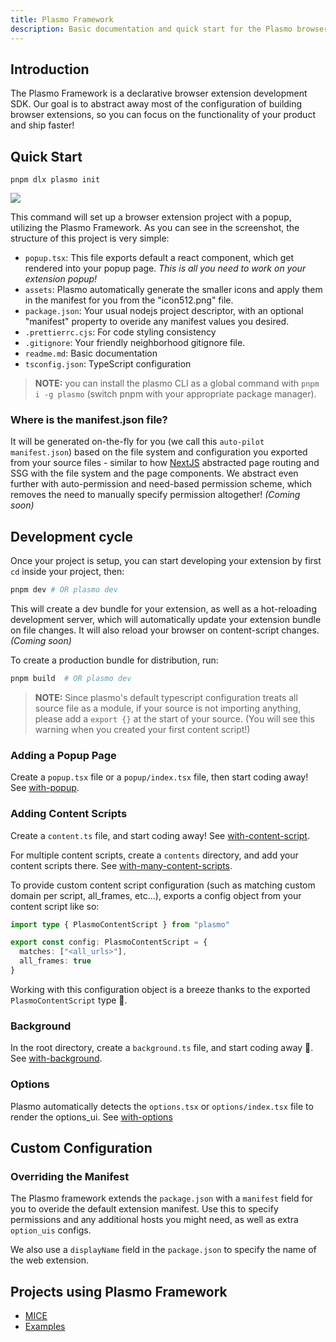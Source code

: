```yaml
---
title: Plasmo Framework
description: Basic documentation and quick start for the Plasmo browser extension framework.
---
```


## Introduction

The Plasmo Framework is a declarative browser extension development SDK. Our goal is to abstract away most of the configuration of building browser extensions, so you can focus on the functionality of your product and ship faster!

## Quick Start

```
pnpm dlx plasmo init
```

![](/screenshots/file_structure.png)

This command will set up a browser extension project with a popup, utilizing the Plasmo Framework. As you can see in the screenshot, the structure of this project is very simple:

- `popup.tsx`: This file exports default a react component, which get rendered into your popup page. _This is all you need to work on your extension popup!_
- `assets`: Plasmo automatically generate the smaller icons and apply them in the manifest for you from the "icon512.png" file.
- `package.json`: Your usual nodejs project descriptor, with an optional "manifest" property to overide any manifest values you desired.
- `.prettierrc.cjs`: For code styling consistency
- `.gitignore`: Your friendly neighborhood gitignore file.
- `readme.md`: Basic documentation
- `tsconfig.json`: TypeScript configuration

> **NOTE:** you can install the plasmo CLI as a global command with `pnpm i -g plasmo` (switch pnpm with your appropriate package manager).

### Where is the manifest.json file?

It will be generated on-the-fly for you (we call this `auto-pilot manifest.json`) based on the file system and configuration you exported from your source files - similar to how [NextJS](https://nextjs.org/) abstracted page routing and SSG with the file system and the page components. We abstract even further with auto-permission and need-based permission scheme, which removes the need to manually specify permission altogether! _(Coming soon)_

## Development cycle

Once your project is setup, you can start developing your extension by first `cd` inside your project, then:

```sh
pnpm dev # OR plasmo dev
```

This will create a dev bundle for your extension, as well as a hot-reloading development server, which will automatically update your extension bundle on file changes. It will also reload your browser on content-script changes. _(Coming soon)_

To create a production bundle for distribution, run:

```sh
pnpm build  # OR plasmo dev
```

> **NOTE:** Since plasmo's default typescript configuration treats all source file as a module, if your source is not importing anything, please add a `export {}` at the start of your source. (You will see this warning when you created your first content script!)

### Adding a Popup Page

Create a `popup.tsx` file or a `popup/index.tsx` file, then start coding away! See [with-popup](https://github.com/PlasmoHQ/examples/tree/main/with-content-script).

### Adding Content Scripts

Create a `content.ts` file, and start coding away! See [with-content-script](https://github.com/PlasmoHQ/examples/tree/main/with-content-script).

For multiple content scripts, create a `contents` directory, and add your content scripts there. See [with-many-content-scripts](https://github.com/PlasmoHQ/examples/tree/main/with-many-content-scripts).

To provide custom content script configuration (such as matching custom domain per script, all_frames, etc...), exports a config object from your content script like so:

```ts
import type { PlasmoContentScript } from "plasmo"

export const config: PlasmoContentScript = {
  matches: ["<all_urls>"],
  all_frames: true
}
```

Working with this configuration object is a breeze thanks to the exported `PlasmoContentScript` type 🥳.

### Background

In the root directory, create a `background.ts` file, and start coding away 💪. See [with-background](https://github.com/PlasmoHQ/examples/tree/main/with-background).

### Options

Plasmo automatically detects the `options.tsx` or `options/index.tsx` file to render the options_ui. See [with-options](https://github.com/PlasmoHQ/examples/tree/main/with-options-ui)

## Custom Configuration

### Overriding the Manifest

The Plasmo framework extends the `package.json` with a `manifest` field for you to overide the default extension manifest. Use this to specify permissions and any additional hosts you might need, as well as extra `option_uis` configs.

We also use a `displayName` field in the `package.json` to specify the name of the web extension.

## Projects using Plasmo Framework

- [MICE](https://github.com/PlasmoHQ/mice)
- [Examples](https://github.com/PlasmoHQ/examples)
